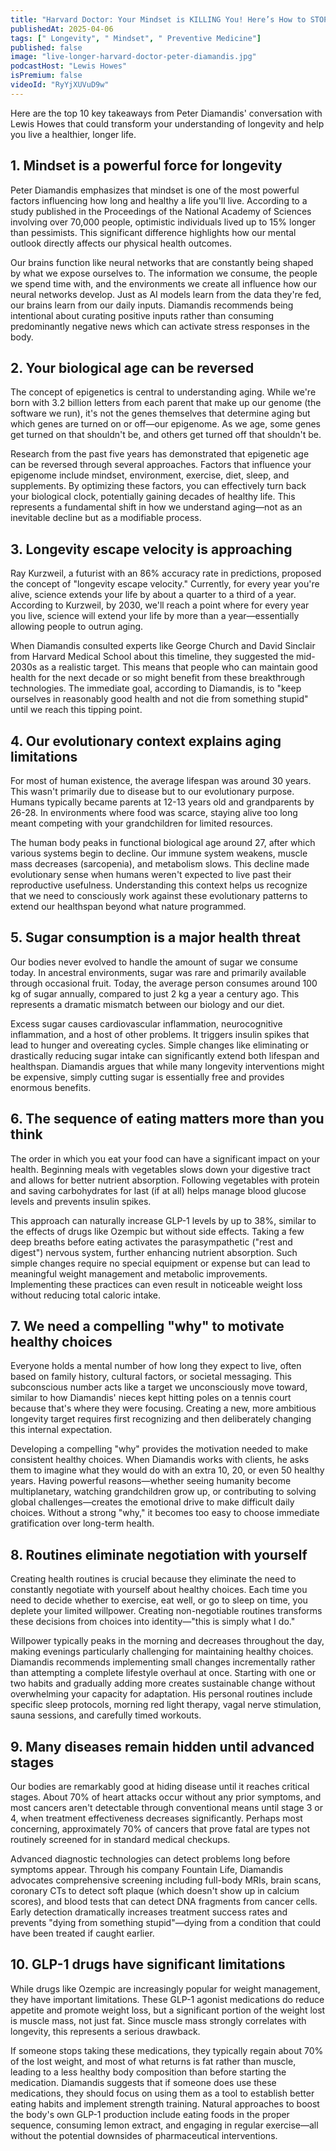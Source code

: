 ```yaml
---
title: "Harvard Doctor: Your Mindset is KILLING You! Here’s How to STOP It & Live Longer | Peter Diamandis"
publishedAt: 2025-04-06
tags: [" Longevity", " Mindset", " Preventive Medicine"]
published: false
image: "live-longer-harvard-doctor-peter-diamandis.jpg"
podcastHost: "Lewis Howes"
isPremium: false
videoId: "RyYjXUVuD9w"
---
```



<PodcastSummaryPageLayout frontmatter={frontmatter}>

Here are the top 10 key takeaways from Peter Diamandis' conversation with Lewis Howes that could transform your understanding of longevity and help you live a healthier, longer life.

## 1. Mindset is a powerful force for longevity

Peter Diamandis emphasizes that mindset is one of the most powerful factors influencing how long and healthy a life you'll live. According to a study published in the Proceedings of the National Academy of Sciences involving over 70,000 people, optimistic individuals lived up to 15% longer than pessimists. This significant difference highlights how our mental outlook directly affects our physical health outcomes.

Our brains function like neural networks that are constantly being shaped by what we expose ourselves to. The information we consume, the people we spend time with, and the environments we create all influence how our neural networks develop. Just as AI models learn from the data they're fed, our brains learn from our daily inputs. Diamandis recommends being intentional about curating positive inputs rather than consuming predominantly negative news which can activate stress responses in the body.

## 2. Your biological age can be reversed

The concept of epigenetics is central to understanding aging. While we're born with 3.2 billion letters from each parent that make up our genome (the software we run), it's not the genes themselves that determine aging but which genes are turned on or off—our epigenome. As we age, some genes get turned on that shouldn't be, and others get turned off that shouldn't be.

Research from the past five years has demonstrated that epigenetic age can be reversed through several approaches. Factors that influence your epigenome include mindset, environment, exercise, diet, sleep, and supplements. By optimizing these factors, you can effectively turn back your biological clock, potentially gaining decades of healthy life. This represents a fundamental shift in how we understand aging—not as an inevitable decline but as a modifiable process.

## 3. Longevity escape velocity is approaching

Ray Kurzweil, a futurist with an 86% accuracy rate in predictions, proposed the concept of "longevity escape velocity." Currently, for every year you're alive, science extends your life by about a quarter to a third of a year. According to Kurzweil, by 2030, we'll reach a point where for every year you live, science will extend your life by more than a year—essentially allowing people to outrun aging.

When Diamandis consulted experts like George Church and David Sinclair from Harvard Medical School about this timeline, they suggested the mid-2030s as a realistic target. This means that people who can maintain good health for the next decade or so might benefit from these breakthrough technologies. The immediate goal, according to Diamandis, is to "keep ourselves in reasonably good health and not die from something stupid" until we reach this tipping point.

## 4. Our evolutionary context explains aging limitations

For most of human existence, the average lifespan was around 30 years. This wasn't primarily due to disease but to our evolutionary purpose. Humans typically became parents at 12-13 years old and grandparents by 26-28. In environments where food was scarce, staying alive too long meant competing with your grandchildren for limited resources.

The human body peaks in functional biological age around 27, after which various systems begin to decline. Our immune system weakens, muscle mass decreases (sarcopenia), and metabolism slows. This decline made evolutionary sense when humans weren't expected to live past their reproductive usefulness. Understanding this context helps us recognize that we need to consciously work against these evolutionary patterns to extend our healthspan beyond what nature programmed.

## 5. Sugar consumption is a major health threat

Our bodies never evolved to handle the amount of sugar we consume today. In ancestral environments, sugar was rare and primarily available through occasional fruit. Today, the average person consumes around 100 kg of sugar annually, compared to just 2 kg a year a century ago. This represents a dramatic mismatch between our biology and our diet.

Excess sugar causes cardiovascular inflammation, neurocognitive inflammation, and a host of other problems. It triggers insulin spikes that lead to hunger and overeating cycles. Simple changes like eliminating or drastically reducing sugar intake can significantly extend both lifespan and healthspan. Diamandis argues that while many longevity interventions might be expensive, simply cutting sugar is essentially free and provides enormous benefits.

## 6. The sequence of eating matters more than you think

The order in which you eat your food can have a significant impact on your health. Beginning meals with vegetables slows down your digestive tract and allows for better nutrient absorption. Following vegetables with protein and saving carbohydrates for last (if at all) helps manage blood glucose levels and prevents insulin spikes.

This approach can naturally increase GLP-1 levels by up to 38%, similar to the effects of drugs like Ozempic but without side effects. Taking a few deep breaths before eating activates the parasympathetic ("rest and digest") nervous system, further enhancing nutrient absorption. Such simple changes require no special equipment or expense but can lead to meaningful weight management and metabolic improvements. Implementing these practices can even result in noticeable weight loss without reducing total caloric intake.

## 7. We need a compelling "why" to motivate healthy choices

Everyone holds a mental number of how long they expect to live, often based on family history, cultural factors, or societal messaging. This subconscious number acts like a target we unconsciously move toward, similar to how Diamandis' nieces kept hitting poles on a tennis court because that's where they were focusing. Creating a new, more ambitious longevity target requires first recognizing and then deliberately changing this internal expectation.

Developing a compelling "why" provides the motivation needed to make consistent healthy choices. When Diamandis works with clients, he asks them to imagine what they would do with an extra 10, 20, or even 50 healthy years. Having powerful reasons—whether seeing humanity become multiplanetary, watching grandchildren grow up, or contributing to solving global challenges—creates the emotional drive to make difficult daily choices. Without a strong "why," it becomes too easy to choose immediate gratification over long-term health.

## 8. Routines eliminate negotiation with yourself

Creating health routines is crucial because they eliminate the need to constantly negotiate with yourself about healthy choices. Each time you need to decide whether to exercise, eat well, or go to sleep on time, you deplete your limited willpower. Creating non-negotiable routines transforms these decisions from choices into identity—"this is simply what I do."

Willpower typically peaks in the morning and decreases throughout the day, making evenings particularly challenging for maintaining healthy choices. Diamandis recommends implementing small changes incrementally rather than attempting a complete lifestyle overhaul at once. Starting with one or two habits and gradually adding more creates sustainable change without overwhelming your capacity for adaptation. His personal routines include specific sleep protocols, morning red light therapy, vagal nerve stimulation, sauna sessions, and carefully timed workouts.

## 9. Many diseases remain hidden until advanced stages

Our bodies are remarkably good at hiding disease until it reaches critical stages. About 70% of heart attacks occur without any prior symptoms, and most cancers aren't detectable through conventional means until stage 3 or 4, when treatment effectiveness decreases significantly. Perhaps most concerning, approximately 70% of cancers that prove fatal are types not routinely screened for in standard medical checkups.

Advanced diagnostic technologies can detect problems long before symptoms appear. Through his company Fountain Life, Diamandis advocates comprehensive screening including full-body MRIs, brain scans, coronary CTs to detect soft plaque (which doesn't show up in calcium scores), and blood tests that can detect DNA fragments from cancer cells. Early detection dramatically increases treatment success rates and prevents "dying from something stupid"—dying from a condition that could have been treated if caught earlier.

## 10. GLP-1 drugs have significant limitations

While drugs like Ozempic are increasingly popular for weight management, they have important limitations. These GLP-1 agonist medications do reduce appetite and promote weight loss, but a significant portion of the weight lost is muscle mass, not just fat. Since muscle mass strongly correlates with longevity, this represents a serious drawback.

If someone stops taking these medications, they typically regain about 70% of the lost weight, and most of what returns is fat rather than muscle, leading to a less healthy body composition than before starting the medication. Diamandis suggests that if someone does use these medications, they should focus on using them as a tool to establish better eating habits and implement strength training. Natural approaches to boost the body's own GLP-1 production include eating foods in the proper sequence, consuming lemon extract, and engaging in regular exercise—all without the potential downsides of pharmaceutical interventions.

</PodcastSummaryPageLayout>
